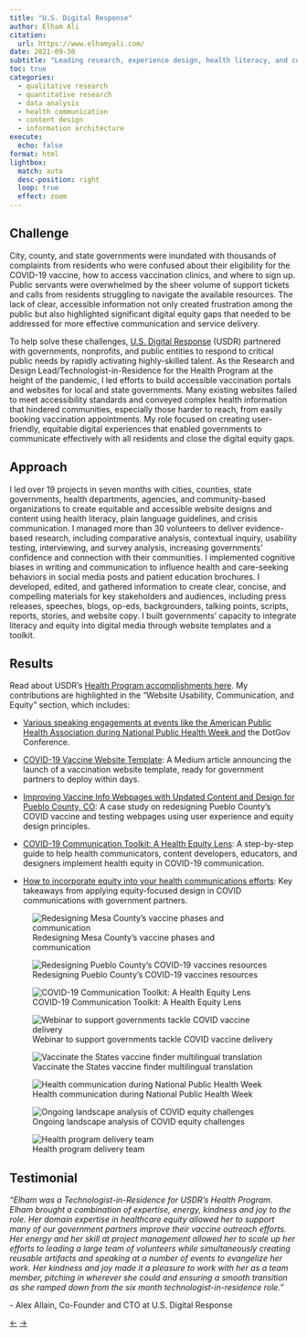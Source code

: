 ```yaml
---
title: "U.S. Digital Response"
author: Elham Ali
citation:
  url: https://www.elhamyali.com/
date: 2021-09-30
subtitle: "Leading research, experience design, health literacy, and communication projects to support local and state governments in COVID-19 vaccination and testing efforts."
toc: true
categories: 
  - qualitative research
  - quantitative research
  - data analysis
  - health communication
  - content design
  - information architecture
execute: 
  echo: false
format: html
lightbox: 
  match: auto
  desc-position: right
  loop: true
  effect: zoom
---
```


## Challenge

City, county, and state governments were inundated with thousands of complaints from residents who were confused about their eligibility for the COVID-19 vaccine, how to access vaccination clinics, and where to sign up. Public servants were overwhelmed by the sheer volume of support tickets and calls from residents struggling to navigate the available resources. The lack of clear, accessible information not only created frustration among the public but also highlighted significant digital equity gaps that needed to be addressed for more effective communication and service delivery.

To help solve these challenges, [U.S. Digital Response](https://www.usdigitalresponse.org/) (USDR) partnered with governments, nonprofits, and public entities to respond to critical public needs by rapidly activating highly-skilled talent. As the Research and Design Lead/Technologist-in-Residence for the Health Program at the height of the pandemic, I led efforts to build accessible vaccination portals and websites for local and state governments. Many existing websites failed to meet accessibility standards and conveyed complex health information that hindered communities, especially those harder to reach, from easily booking vaccination appointments. My role focused on creating user-friendly, equitable digital experiences that enabled governments to communicate effectively with all residents and close the digital equity gaps.

## Approach

I led over 19 projects in seven months with cities, counties, state governments, health departments, agencies, and community-based organizations to create equitable and accessible website designs and content using health literacy, plain language guidelines, and crisis communication. I managed more than 30 volunteers to deliver evidence-based research, including comparative analysis, contextual inquiry, usability testing, interviewing, and survey analysis, increasing governments' confidence and connection with their communities. I implemented cognitive biases in writing and communication to influence health and care-seeking behaviors in social media posts and patient education brochures. I developed, edited, and gathered information to create clear, concise, and compelling materials for key stakeholders and audiences, including press releases, speeches, blogs, op-eds, backgrounders, talking points, scripts, reports, stories, and website copy. I built governments' capacity to integrate literacy and equity into digital media through website templates and a toolkit.

## Results

Read about USDR's [Health Program accomplishments here](https://medium.com/u-s-digital-response/building-resilience-in-times-of-crisis-highlights-from-one-year-of-usdrs-health-program-cf083215aef). My contributions are highlighted in the "Website Usability, Communication, and Equity" section, which includes:

-   [Various speaking engagements at events like the American Public Health Association during National Public Health Week and](https://www.elhamyali.com/post/covid-19-crisis-communication-empowering-the-public-health-community) the DotGov Conference.

-   [COVID-19 Vaccine Website Template](https://medium.com/u-s-digital-response/delivering-clear-accurate-information-about-the-covid-19-vaccine-rollout-b78b9a856f7): A Medium article announcing the launch of a vaccination website template, ready for government partners to deploy within days.

-   [Improving Vaccine Info Webpages with Updated Content and Design for Pueblo County, CO](https://www.usdigitalresponse.org/success-stories/pueblo-county-vaccine-website-updates/): A case study on redesigning Pueblo County's COVID vaccine and testing webpages using user experience and equity design principles.

-   [COVID-19 Communication Toolkit: A Health Equity Lens](https://usdr.gitbook.io/covid-communication-toolkit-health-equity/): A step-by-step guide to help health communicators, content developers, educators, and designers implement health equity in COVID-19 communication.

-   [How to incorporate equity into your health communications efforts](https://medium.com/u-s-digital-response/how-to-incorporate-equity-into-your-health-communications-efforts-a9baa735037c): Key takeaways from applying equity-focused design in COVID communications with government partners.

::: {layout-ncol="2"}
![Redesigning Mesa County's vaccine phases and communication](1-usdr.webp){group="gallery"}

![Redesigning Pueblo County's COVID-19 vaccines resources](2-usdr.webp){group="gallery"}

![COVID-19 Communication Toolkit: A Health Equity Lens](3-usdr.webp){group="gallery"}

![Webinar to support governments tackle COVID vaccine delivery](4-usdr.webp){group="gallery"}

![Vaccinate the States vaccine finder multilingual translation](5-usdr.webp){group="gallery"}

![Health communication during National Public Health Week](6-usdr.webp){group="gallery"}

![Ongoing landscape analysis of COVID equity challenges](7-usdr.webp){group="gallery"}

![Health program delivery team](8-usdr.webp){group="gallery"}
:::

## Testimonial

*"Elham was a Technologist-in-Residence for USDR's Health Program. Elham brought a combination of expertise, energy, kindness and joy to the role. Her domain expertise in healthcare equity allowed her to support many of our government partners improve their vaccine outreach efforts. Her energy and her skill at project management allowed her to scale up her efforts to leading a large team of volunteers while simultaneously creating reusable artifacts and speaking at a number of events to evangelize her work. Her kindness and joy made it a pleasure to work with her as a team member, pitching in wherever she could and ensuring a smooth transition as she ramped down from the six month technologist-in-residence role."*

\- Alex Allain, Co-Founder and CTO at U.S. Digital Response

<!-- Navigation Arrows -->

::: article-navigation
<a href="/featured-work/washington-state-board-health/index.qmd" class="nav-arrow left-arrow">←</a> <!-- Left arrow for previous --> <a href="/featured-work/johns-hopkins-center-for-livable-future/index.qmd" class="nav-arrow right-arrow">→</a> <!-- Right arrow for next -->
:::
